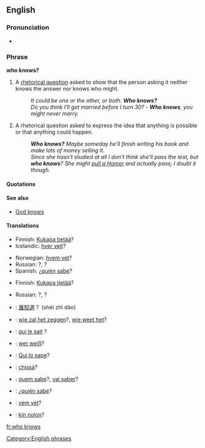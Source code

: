 ==English==
===Pronunciation===
*{{audio|en-us-who-knows.ogg|Audio (US)}}

===Phrase===
'''who knows?'''

#A [[rhetorical question]] asked to show that the person asking it neither knows the answer nor knows who might.
#: ''It could be one or the other, or both. '''Who knows?'''''
#: ''Do you think I'll get married before I turn 30?'' - '''''Who knows''', you might never marry.'' 
#A rhetorical question asked to express the idea that anything is possible or that anything could happen.
#: '''''Who knows?'''  Maybe someday he'll finish writing his book and make lots of money selling it.''
#: ''Since she hasn't studied at all I don't think she'll pass the test, but '''who knows'''? She might [[pull a Homer]] and actually pass; I doubt it though.''

====Quotations====
{{seeCites}}

====See also====
*[[God knows]]

====Translations====
{{trans-top|a rhetorical question asked to show that the asker neither knows the answer nor who might know it}}
* Finnish: [[Kukapa tietää]]?
* Icelandic: [[hver veit]]?
{{trans-mid}}
* Norwegian: [[hvem vet]]?
* Russian: {{t|ru|кто знает|tr=kto znájet}}?, {{t|ru|кто его знает|tr=kto jevó znájet}}?
* Spanish: ¿[[quién sabe]]?
{{trans-bottom}}

{{trans-top|asked to express the idea that anything is possible}}
* Finnish: [[Kukapa tietää]]?
{{trans-mid}}
* Russian: {{t|ru|кто знает|tr=kto znájet}}?, {{t|ru|кто его знает|tr=kto jevó znájet}}?
{{trans-bottom}}

{{checktrans-top}}
*{{ttbc|Chinese}}: [[誰知道]]？ (shéi zhī dào)
*{{ttbc|Dutch}}: [[wie zal het zeggen]]?, [[wie weet het]]?
*{{ttbc|French}}: [[qui le sait]]&nbsp;?
*{{ttbc|German}}: [[wer weiß]]?
*{{ttbc|Interlingua}}: [[Qui lo sape]]?
{{checktrans-mid}}
*{{ttbc|Italian}}: [[chissà]]?
*{{ttbc|Portuguese}}: [[quem sabe]]?, [[vai saber]]?
*{{ttbc|Spanish}}: ¿[[quién sabe]]?
*{{ttbc|Swedish}}: [[vem vet]]?
*{{ttbc|Volapük}}: [[kin nolon]]?
{{checktrans-bottom}}

[[Category:English phrases]]

[[fr:who knows]]